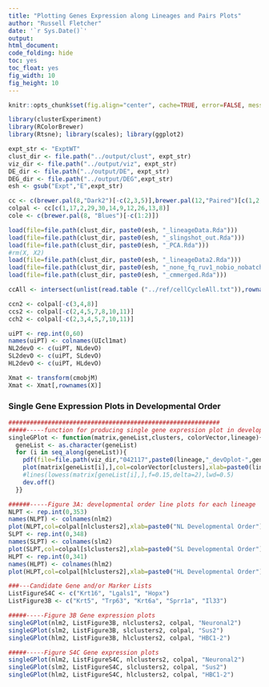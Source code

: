 ```yaml
---
title: "Plotting Genes Expression along Lineages and Pairs Plots"
author: "Russell Fletcher"
date: '`r Sys.Date()`'
output:
html_document:
code_folding: hide
toc: yes
toc_float: yes
fig_width: 10
fig_height: 10
---
```


```r
knitr::opts_chunk$set(fig.align="center", cache=TRUE, error=FALSE, message=FALSE, warning=FALSE, results="hide")

library(clusterExperiment)
library(RColorBrewer)
library(Rtsne); library(scales); library(ggplot2)

expt_str <- "ExptWT"
clust_dir <- file.path("../output/clust", expt_str)
viz_dir <- file.path("../output/viz", expt_str)
DE_dir <- file.path("../output/DE", expt_str)
DEG_dir <- file.path("../output/DEG",expt_str)
esh <- gsub("Expt","E",expt_str)

cc <- c(brewer.pal(8,"Dark2")[-c(2,3,5)],brewer.pal(12,"Paired")[c(1,2,8,10,9)],brewer.pal(12,"Set3")[c(7,8,12)], brewer.pal(8, "Pastel2")[8], brewer.pal(11,"BrBG")[11], brewer.pal(11,"PiYG")[1], "cyan", "darkblue","darkorchid2", "brown1", "springgreen1", "deepskyblue4", "darkolivegreen","antiquewhite2","azure", "cornflowerblue","blue","chartreuse","darkolivegreen3","darkorange3","deeppink4","darkred","darksalmon")
colpal <- cc[c(1,17,2,29,30,14,9,12,26,13,8)]
cole <- c(brewer.pal(8, "Blues")[-c(1:2)])

load(file=file.path(clust_dir, paste0(esh, "_lineageData.Rda")))
load(file=file.path(clust_dir, paste0(esh, "_slingshot_out.Rda")))
load(file=file.path(clust_dir, paste0(esh, "_PCA.Rda")))
#rm(X, X2)
load(file=file.path(clust_dir, paste0(esh, "_lineageData2.Rda")))
load(file=file.path(clust_dir, paste0(esh, "_none_fq_ruv1_nobio_nobatch_all_merge_10PCadjP03.Rda")))
load(file=file.path(clust_dir, paste0(esh, "_cmmerged.Rda")))

ccAll <- intersect(unlist(read.table ("../ref/cellCycleAll.txt")),rownames(nlm))

ccn2 <- colpal[-c(3,4,8)] 
ccs2 <- colpal[-c(2,4,5,7,8,10,11)]
cch2 <- colpal[-c(2,3,4,5,7,10,11)]

uiPT <- rep.int(0,60)
names(uiPT) <- colnames(UIcl1mat)
NL2devO <- c(uiPT, NLdevO)
SL2devO <- c(uiPT, SLdevO)
HL2devO <- c(uiPT, HLdevO)

Xmat <- transform(cmobjM)
Xmat <- Xmat[,rownames(X)]

```


### Single Gene Expression Plots in Developmental Order
```r

###########################################################
#####-----function for producing single gene expression plot in developmental order, using log2 transformed counts matrix
singleGPlot <- function(matrix,geneList,clusters, colorVector,lineage){
  geneList <- as.character(geneList)
  for (i in seq_along(geneList)){
    pdf(file=file.path(viz_dir,"042117",paste0(lineage,"_devOplot-",geneList[i],".pdf")),width=4.5, height=4.5)
    plot(matrix[geneList[i],],col=colorVector[clusters],xlab=paste0(lineage," Lineage Developmental Order"), ylab="log2 counts" ,main=paste(lineage,"Lineage,", geneList[i], sep=" "), ylim=c(-1, 13), pch=19)
    #lines(lowess(matrix[geneList[i],],f=0.15,delta=2),lwd=0.5)
    dev.off()
  }}

######-----Figure 3A: developmental order line plots for each lineage
NLPT <- rep.int(0,353)
names(NLPT) <- colnames(nlm2)
plot(NLPT,col=colpal[nlclusters2],xlab=paste0("NL Developmental Order"), ylab="log2 counts", pch=15) 
SLPT <- rep.int(0,348)
names(SLPT) <- colnames(slm2)
plot(SLPT,col=colpal[slclusters2],xlab=paste0("SL Developmental Order"), ylab="log2 counts", pch=15) 
HLPT <- rep.int(0,341)
names(HLPT) <- colnames(hlm2)
plot(HLPT,col=colpal[hlclusters2],xlab=paste0("HL Developmental Order"), ylab="log2 counts", pch=15) 

###---Candidate Gene and/or Marker Lists
ListFigureS4C <- c("Krt16", "Lgals1", "Hopx")
ListFigure3B <- c("Krt5", "Trp63", "Krt6a", "Sprr1a", "Il33")

#####-----Figure 3B Gene expression plots
singleGPlot(nlm2, ListFigure3B, nlclusters2, colpal, "Neuronal2")
singleGPlot(slm2, ListFigure3B, slclusters2, colpal, "Sus2")
singleGPlot(hlm2, ListFigure3B, hlclusters2, colpal, "HBC1-2")

#####-----Figure S4C Gene expression plots
singleGPlot(nlm2, ListFigureS4C, nlclusters2, colpal, "Neuronal2")
singleGPlot(slm2, ListFigureS4C, slclusters2, colpal, "Sus2")
singleGPlot(hlm2, ListFigureS4C, hlclusters2, colpal, "HBC1-2")

```